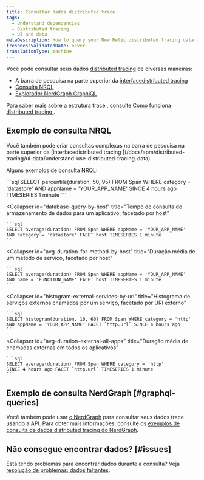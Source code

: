 ```yaml
---
title: Consultar dados distributed trace
tags:
  - Understand dependencies
  - Distributed tracing
  - UI and data
metaDescription: How to query your New Relic distributed tracing data with NRQL or the NerdGraph GraphiQL explorer.
freshnessValidatedDate: never
translationType: machine
---
```


Você pode consultar seus dados [distributed tracing](/docs/understand-dependencies/distributed-tracing/get-started/introduction-distributed-tracing) de diversas maneiras:

* A barra de pesquisa na parte superior da [interfacedistributed tracing](/docs/apm/distributed-tracing/ui-data/understand-use-distributed-tracing-data)
* [Consulta NRQL](#example-nrql-queries)
* [Explorador NerdGraph GraphiQL](/docs/apis/graphql-api/tutorials/query-distributed-trace-data-using-graphql-api)

Para saber mais sobre a estrutura trace , consulte [Como funciona distributed tracing ](/docs/understand-dependencies/distributed-tracing/get-started/how-new-relic-distributed-tracing-works).

## Exemplo de consulta NRQL

<Callout variant="tip">
  Você também pode criar consultas complexas na barra de pesquisa na parte superior da [interfacedistributed tracing ](/docs/apm/distributed-tracing/ui-data/understand-use-distributed-tracing-data).
</Callout>

Alguns exemplos de consulta NRQL:

<CollapserGroup>
  <Collapser
    id="percentile-datastore"
    title="Percentil de tempo do armazenamento de dados para um aplicativo"
  >
    ```sql
    SELECT percentile(duration, 50, 95) FROM Span WHERE category = 'datastore' 
    AND appName = 'YOUR_APP_NAME' SINCE 4 hours ago TIMESERIES 1 minute
    ```
  </Collapser>

  <Collapser
    id="database-query-by-host"
    title="Tempo de consulta do armazenamento de dados para um aplicativo, facetado por host"
  >
    ```sql
    SELECT average(duration) FROM Span WHERE appName = 'YOUR_APP_NAME' 
    AND category = 'datastore' FACET host TIMESERIES 1 minute
    ```
  </Collapser>

  <Collapser
    id="avg-duration-for-method-by-host"
    title="Duração média de um método de serviço, facetado por host"
  >
    ```sql
    SELECT average(duration) FROM Span WHERE appName = 'YOUR_APP_NAME'
    AND name = 'FUNCTION_NAME' FACET host TIMESERIES 1 minute
    ```
  </Collapser>

  <Collapser
    id="histogram-external-services-by-uri"
    title="Histograma de serviços externos chamados por um serviço, facetado por URI externo"
  >
    ```sql
    SELECT histogram(duration, 10, 60) FROM Span WHERE category = 'http'
    AND appName = 'YOUR_APP_NAME' FACET `http.url` SINCE 4 hours ago
    ```
  </Collapser>

  <Collapser
    id="avg-duration-external-all-apps"
    title="Duração média de chamadas externas em todos os aplicativos"
  >
    ```sql
    SELECT average(duration) FROM Span WHERE category = 'http'
    SINCE 4 hours ago FACET `http.url` TIMESERIES 1 minute
    ```
  </Collapser>
</CollapserGroup>

## Exemplo de consulta NerdGraph [#graphql-queries]

Você também pode usar [o NerdGraph](/docs/apis/graphql-api/get-started/introduction-new-relic-nerdgraph) para consultar seus dados trace usando a API. Para obter mais informações, consulte os [exemplos de consulta de dados distributed tracing do NerdGraph](/docs/apis/graphql-api/tutorials/query-distributed-trace-data-using-graphql-api).

## Não consegue encontrar dados? [#issues]

Está tendo problemas para encontrar dados durante a consulta? Veja [resolução de problemas: dados faltantes](/docs/apm/distributed-tracing/troubleshooting/troubleshooting-missing-trace-data).
